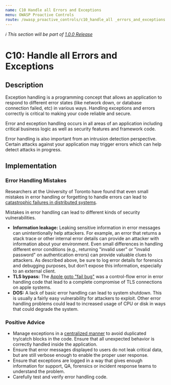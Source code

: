 ```yaml
---
name: C10 Handle all Errors and Exceptions
menu: OWASP Proactive Controls
route: /owasp_proactive_controls/c10_handle_all _errors_and_exceptions
---
```


_ℹ️ This section will be part of [1.0.0 Release](https://github.com/guidesmiths/cybersecurity-handbook/issues/41)_

# C10: Handle all Errors and Exceptions

## Description

Exception handling is a programming concept that allows an application to respond to
different error states (like network down, or database connection failed, etc) in various ways.
Handling exceptions and errors correctly is critical to making your code reliable and secure.

Error and exception handling occurs in all areas of an application including critical business
logic as well as security features and framework code.

Error handling is also important from an intrusion detection perspective. Certain attacks
against your application may trigger errors which can help detect attacks in progress.

## Implementation

### Error Handling Mistakes

Researchers at the University of Toronto have found that even small mistakes in error
handling or forgetting to handle errors can lead to [catastrophic failures in distributed
systems](https://www.usenix.org/system/files/conference/osdi14/osdi14-paper-yuan.pdf).

Mistakes in error handling can lead to different kinds of security vulnerabilities.

- **Information leakage:** Leaking sensitive information in error messages can
unintentionally help attackers. For example, an error that returns a stack trace or
other internal error details can provide an attacker with information about your
environment. Even small differences in handling different error conditions (e.g.,
returning "invalid user" or "invalid password" on authentication errors) can provide
valuable clues to attackers. As described above, be sure to log error details for
forensics and debugging purposes, but don’t expose this information, especially to an
external client.
- **TLS bypass:** The [Apple goto "fail bug"](https://www.dwheeler.com/essays/apple-goto-fail.html) was a control-flow error in error handling code
that lead to a complete compromise of TLS connections on apple systems.
- **DOS:** A lack of basic error handling can lead to system shutdown. This is usually a
fairly easy vulnerability for attackers to exploit. Other error handling problems could
lead to increased usage of CPU or disk in ways that could degrade the system.

### Positive Advice

- Manage exceptions in a [centralized manner](https://www.owasp.org/index.php/Error_Handling#Centralised_exception_handling_.28Struts_Example.29) to avoid duplicated try/catch blocks in
the code. Ensure that all unexpected behavior is correctly handled inside the
application.
- Ensure that error messages displayed to users do not leak critical data, but are still
verbose enough to enable the proper user response.
- Ensure that exceptions are logged in a way that gives enough information for support,
QA, forensics or incident response teams to understand the problem.
- Carefully test and verify error handling code.
